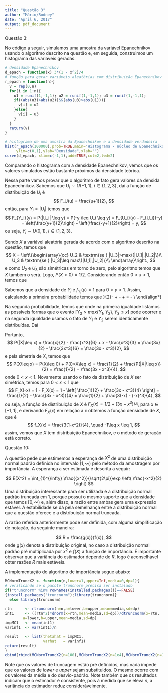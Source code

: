 ```yaml
---
title: "Questão 3"
author: "Mário/Rodney"
date: "April 6, 2017"
output: pdf_document
---
```


Questão 3:

No código a seguir, simulamos uma amostra da variável Epanechnikov usando o algoritmo descrito na questão e, em seguida, construimos um histograma das variáveis geradas. 
```r
# densidade Epanechnikov
d_epach = function(x) 3*(1 - x^2)/4
# função para gerar variáveis aleatórias com distribuição Epanechnikov
r_epach = function(n){
  v = rep(0,n)
  for(i in 1:n){
    u1 = runif(1,-1,1); u2 = runif(1,-1,1); u3 = runif(1,-1,1);
    if((abs(u3)>abs(u2))&&(abs(u3)>abs(u1))){
      v[i] = u2
    }else{
      v[i] = u3
    }
  }
  return(v)
}

# histograma de uma amostra da Epanechnikov e a densidade verdadeira
hist(r_epach(100000),prob=TRUE,main="Histograma - núcleo de Epanechnikov",
     ylim=c(0,1),ylab="Densidade",xlab="")
curve(d_epach, xlim=c(-1,1),add=TRUE,col=2,lwd=2)
```

Comparando o histograma com a densidade Epanechnikov, vemos que os valores simulados estão bastante próximos da densidade teórica.

Nessa parte vamos provar que o algoritmo de fato gera valores da densida Epanechnikov. Sabemos que $U_i \sim U(-1,1)$, $i\in\{1,2,3\}$, daí a função de distribuição de $U_i$ é 
$$
F_U(u) = \frac{u+1}{2},
$$
então, para $Y_i = |U_i|$ temos que
$$
F_{Y_i}(y) = P(|U_i| \leq y) = P(-y \leq U_i \leq y) = F_{U_i}(y) - F_{U_i}(-y) = \left(\frac{y+1}{2}\right) - \left(\frac{-y+1}{2}\right) = y,
$$
ou seja, $Y_i \sim U(0,1)$, $i\in\{1,2,3\}$.

Sendo $X$ a variável aleatória gerada de acordo com o algoritmo descrito na questão, temos que
$$
X = \left\{\begin{array}{cc}
U_2 & \textrm{se } |U_3|>max\{|U_1|,|U_2|\}\\
U_3 & \textrm{se } |U_3|\leq max\{|U_1|,|U_2|\}\\
\end{array}\right.,
$$
e como $U_2$ e $U_3$ são simétricas em torno de zero, pelo algoritmo temos que $X$ também o será. Logo, $P(X<0) = 1/2$. Considerando então $0<x<1$, temos que
\begin{align*}
P(|X|\leq x) &= P(|U_3|>max\{|U_1|,|U_2|\},|U_2|\leq x) + P(|U_3|>max\{|U_1|,|U_2|\},|U_3|\leq x)\\
&= P(Y_3>max\{Y_1,Y_2\},Y_2\leq x) + P(Y_3>max\{Y_1,Y_2\},Y_3\leq x).
\end{align*}

Sabemos que a densidade de $Y_i$ é $f_{Y_i}(y) = 1$ para $0<y<1$. Assim, calculando a primeira probabilidade temos que
\begin{align*}
P(Y_3>max\{Y_1,Y_2\},Y_2\leq x) &= P(Y_1\leq Y_2 \leq Y_3, Y_2\leq x) + P(Y_2\leq Y_2 \leq Y_3, Y_2\leq x)\\\
&= \int_{0}^{x}\int_{0}^{y_2}\int_{y_2}^{1}dy_3dy_1dy_2 + \int_{0}^{x}\int_{y_2}^{1}\int_{y_1}^{1}dy_3dy_1dy_2\\
&= \int_{0}^{x}\int_{0}^{y_2}(1-y_2)dy_1dy_2 + \int_{0}^{x}\int_{y_2}^{1}(1-y_1)dy_1dy_2\\
&= \int_{0}^{x}(1-y_2)y_2dy_1dy_2 + \int_{0}^{x}\left[\left.(y_1-\frac{y_1^2}{2})\right|_{y_2}^{1}\right]dy_2\\
&= \left.\left(\frac{y_2^2}{2}-\frac{y_2^3}{3}\right)\right|_0^x + \int_{0}^{x}\left[1 - \frac{1}{2} - y_2 + \frac{y_2^2}{2} \right]dy_2\\
&= \frac{x^2}{2}-\frac{x^3}{3} + \left.\left[\frac{y_2}{2} - \frac{y_2^2}{2} + \frac{y_2^3}{6} \right]\right|_0^x\\
&= \frac{x^2}{2}-\frac{x^3}{3} + \frac{x}{2}-\frac{x^2}{2} + \frac{x^3}{6} = \frac{x}{2} - \frac{x^3}{6}\\
\end{align*}

Na segunda probabilidade, temos que
\begin{align*}
P(Y_3>max\{Y_1,Y_2\},Y_3\leq x) &= P(Y_3\leq Y_2 \leq Y_1, Y_3\leq x) + P(Y_2\leq Y_3 \leq Y_1, Y_3\leq x) \\
&+ P(Y_3\leq Y_1 \leq Y_2, Y_3\leq x) + P(Y_1\leq Y_3 \leq Y_2, Y_3\leq x)\\
&= 2[P(Y_3\leq Y_2 \leq Y_1, Y_3\leq x) + P(Y_2\leq Y_3 \leq Y_1, Y_3\leq x)],
\end{align*}
onde na primeira igualdade listamos as possíveis formas que o evento $[Y_3>max\{Y_1,Y_2\},Y_3\leq x]$ pode ocorrer e na segunda igualdade usamos o fato de $Y_1$ e $Y_2$ serem identicamente distribuídas. Daí
\begin{align*}
P(Y_3>max\{Y_1,Y_2\},Y_3\leq x) &= 2\left[ \int_{0}^{x}\int_{y_3}^{1}\int_{y_2}^{1}dy_1dy_2dy_3 + \int_{0}^{x}\int_{0}^{y_3}\int_{y_3}^{1}dy_1dy_2dy_3 \right]\\
&= 2\left[ \int_{0}^{x}\int_{y_3}^{1}(1-y_2)dy_2dy_3 + \int_{0}^{x}\int_{0}^{y_3}(1-y_3)dy_2dy_3 \right]\\
&= 2\left[ \int_{0}^{x}\left[\left.(y_2-\frac{y_2^2}{2})\right|_{y_3}^{1}\right]dy_3 + \int_{0}^{x}(1-y_3)y_3dy_3 \right]\\
&= 2\left[ \int_{0}^{x}\left[\frac{1}{2} - y_3 + \frac{y_3^2}{2}\right]dy_3 + \left.\left(\frac{y_3^2}{2}-\frac{y_3^3}{3}\right)\right|_0^x \right]\\
&= 2\left[ \left.\left[\frac{y_3}{2} - \frac{y_3^2}{2} + \frac{y_3^3}{6} \right]\right|_0^x + \frac{x^2}{2}-\frac{x^3}{3} \right]\\
&= 2\left[ \frac{x}{2} - \frac{x^2}{2} + \frac{x^3}{6} + \frac{x^2}{2}-\frac{x^3}{3} \right] = x - \frac{x^3}{3}\\
\end{align*}

Portanto,
$$
P(|X|\leq x) = \frac{x}{2} - \frac{x^3}{6} + x - \frac{x^3}{3} = \frac{3x}{2} - \frac{3x^3}{6} = \frac{3x - x^3}{2},
$$
e pela simetria de $X$, temos que 
$$
P(X\leq x) = P(X\leq 0) + P(0<X\leq x) = \frac{1}{2} + \frac{P(|X|\leq x)}{2} = \frac{1}{2} + \frac{3x - x^3}{4},
$$
onde $0<x<1$. Novamente usando o fato da distribuição de $X$ ser simétrica, temos para $0<x<1$ que
$$
F_X(-x) = 1 - F_X(x) = 1 - \left[ \frac{1}{2} + \frac{3x - x^3}{4} \right] 
= \frac{1}{2} - \frac{(3x - x^3)}{4} 
= \frac{1}{2} + \frac{3(-x) - (-x)^3}{4},
$$
ou seja, a função de distribuição de $X$ é $F_X(x) = 1/2 + (3x - x^3)/4$, para $x\in[-1,1]$, e derivando $F_X(x)$ em relação a $x$ obtemos a função densidade de $X$, que é
$$
f_X(x) = \frac{3(1-x^2)}{4}, \quad -1\leq x \leq 1,
$$
assim, vemos que $X$ tem distribuição Epanechnikov, e o método de geração está correto.


Questão 10:

A questão pede que estimemos a esperança de $X^2$ de uma distribuição normal padrão definida no intervalo $[1,\infty)$ pelo método da amostragem por importância.
A esperança a ser estimada é descrita a seguir:

$$
E(X^2) = \int_{1}^{\infty} \frac{{x^2}}{\sqrt{2\pi}}exp \left( \frac{-x^2}{2} \right) 
$$
Uma distribuição interessante para ser utilizada é a distribuição normal padrão truncada em 1, porque possui o mesmo suporte que a densidade que temos $[0,\infty)$ e, além disso, a razão entre ambas gera uma expressão estável. A estabilidade se dá pela semelhança entre a distribuição normal que a questão oferece e a distribuição normal truncada. 

A razão referida anteriormente pode ser definida, com alguma simplificação de notação, da seguinte maneira: 

$$
R = \frac{g(x)}{f(x)},
$$
onde $g(x)$ denota a distribuição original, no caso a distribuição normal padrão pré multiplicada por $x^2$ e $f(X)$ a função de importância. É importante observar que a variância do estimador depende de $R$, logo é aconselhável obter razões $R$ mais estáveis.

A implementação do algoritmo de importância segue abaixo:

```r
MCNormTruncX2 <- function(n,lower=1,upper=Inf,media=0,dp=1){
# verificando se o pacote truncnorm precisa ser instalado
if("truncnorm" %in% rownames(installed.packages())==FALSE)
{install.packages("truncnorm");library(truncnorm)}
  else library(truncnorm)
  
rtn      <- rtruncnorm(n=n,a=lower,b=upper,mean=media,sd=dp)
int1     <- ((rtn^2)*dnorm(x=rtn,mean=media,sd=dp))/dtruncnorm(x=rtn,
        a=lower,b=upper,mean=media,sd=dp)
impMC1   <- mean(int1)
varinf1  <- var(int1)/n

result   <- list(thetahat = impMC1,
                 varhat   = varinf1)
return(result)
}
cbind(rbind(MCNormTruncX2(n=100),MCNormTruncX2(n=1e4),MCNormTruncX2(n=1e6)),c(100,1e4,1e6))
```

Note que os valores de truncagem estão pré definidos, mas nada impede que os valores de $lower$ e $upper$ sejam substituidos. O mesmo ocorre com os valores da média e do desvio-padrão. Note também que os resultados indicam que o estimador é consistente, pois à medida que se eleva $n$, a variância do estimador reduz considerávelmente.


